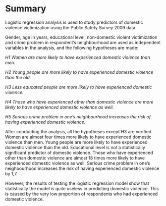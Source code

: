 # Summary 

Logistic regression analysis is used to study predictors of domestic violence victimization using the Public Safety Survey 2009 data. 

Gender, age in years, educational level, non-domestic violent victimization and crime problem in respondent’s neighbourhood are used as independent variables in the analysis, and the following hypotheses are made:

_H1 Women are more likely to have experienced domestic violence than men._

_H2 Young people are more likely to have experienced domestic violence than the old._

_H3 Less educated people are more likely to have experienced domestic violence._

_H4 Those who have experienced other than domestic violence are more likely to have experienced domestic violence as well._

_H5 Serious crime problem in one’s neighbourhood increases the risk of having experienced domestic violence._

After conducting the analysis, all the hypotheses except H3 are verified. Women are almost four times more likely to have experienced domestic violence than men. Young people are more likely to have experienced domestic violence than the old. Educational level is not a statistically significant predictor of domestic violence. Those who have experienced other than domestic violence are almost 18 times more likely to have experienced domestic violence as well. Serious crime problem in one’s neighbourhood increases the risk of having experienced domestic violence by 1,7.

However, the results of testing the logistic regression model show that statistically the model is quite useless in predicting domestic violence. This is caused by the very low proportion of respondents who had experienced domestic violence.
